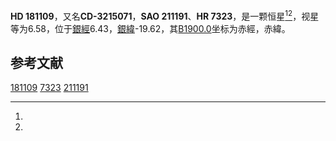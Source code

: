 {{Starbox begin
| name = HD 181109
}}
{{Starbox observe
| epoch = [[J2000.0|J2000.0]]
| constell = {{星座名待查}}<ref name=SIMBAD>{{cite web
 | url=http://simbad.u-strasbg.fr/simbad/sim-id?Ident=HR+7323
 | title =Pulsating variable Star
 | publisher=Centre de Données astronomiques de Strasbourg
 | work=SIMBAD
 | accessdate=2012-07-13}}</ref><ref name=DATA>{{cite web
 | url=http://vizier.u-strasbg.fr/viz-bin/VizieR-5?-out.add=.&-source=5050&-corr=PK=HR&-out.max=9999&HR=7323
 | title=VizieR Detailed Page
 | accessdate=2012-07-13
 | archive-date=2016-03-05
 | archive-url=https://web.archive.org/web/20160305005334/http://vizier.u-strasbg.fr/viz-bin/VizieR-5?-out.add=.&-source=5050&-corr=PK=HR&-out.max=9999&HR=7323
 }}</ref>
| 星官 = 
| ra = {{RA|19|20|26.2}}<ref name=SIMBAD /><ref name=DATA />
| dec = {{DEC|-31|49|4}}<ref name=SIMBAD /><ref name=DATA />
| appmag_v = 6.58<ref name=SIMBAD /><ref name=DATA />
}}
{{Starbox character
| class = M0III<ref name=SIMBAD /><ref name=DATA />
| b-v = 1.67<ref name=SIMBAD /><ref name=DATA />
| u-b = 2<ref name=SIMBAD /><ref name=DATA />
| r-i = <ref name=SIMBAD /><ref name=DATA />
| variable = 
}}
{{Starbox astrometry
| radial_v = 2
| prop_mo_ra = -7
| parallax = 
| p_error = 
}}
{{Starbox catalog
| names =CD-3215071，[[SAO星表|SAO]] 211191，[[HD星表|HD]] 181109，[[HR星表|HR]] 7323}}
{{Starbox reference |Simbad=HR+7323}}
{{Starbox end}}

'''HD 181109'''，又名'''CD-3215071'''，'''SAO 211191'''、'''HR 7323'''，是一颗恒星<ref name=SIMBAD /><ref name=DATA />，视星等为6.58，位于[[銀道座標系|銀經]]6.43，[[銀道座標系|銀緯]]-19.62，其[[B1900.0|B1900.0]]坐标为赤經{{RA|19|14|0.3}}，赤緯{{DEC|-32|-19.62|7}}。

== 参考文献 ==
{{reflist}}

{{star-stub}}

[[Category:HD和HDE天體|181109]]
[[Category:HR天體|7323]]
[[Category:SAO天體|211191]]